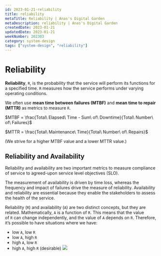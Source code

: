 ```yaml
---
id: 2023-01-21-reliability
title: reliability
metaTitle: Reliability | Anas's Digital Garden
metaDescription: reliability | Anas's Digital Garden
createdDate: 2023-01-21
updatedDate: 2023-01-21
weekNumber: 202303
category: system-design
tags: ["system-design", "reliability"]
---
```


# Reliability

**Reliability**, `R`, is the probability that the service will perform its functions for a specified time. `R` measures how the service performs under varying operating conditions.

We often use **mean time between failures (MTBF)** and **mean time to repair (MTTR)** as metrics to measure `R`.

$MTBF = \frac{Total\ Elapsed\ Time - Sum\ of\ Downtime}{Total\ Number\ of\ Failures}$

$MTTR = \frac{Total\ Maintenance\ Time}{Total\ Number\ of\ Repairs}$

(We strive for a higher MTBF value and a lower MTTR value.)

## Reliability and Availability

Reliability and availability are two important metrics to measure compliance of service to agreed-upon service level objectives (SLO).

The measurement of availability is driven by time loss, whereas the frequency and impact of failures drive the measure of reliability. Availability and reliability are essential because they enable the stakeholders to assess the health of the service.

Reliability (`R`) and availability (`A`) are two distinct concepts, but they are related. Mathematically, `A` is a function of `R`. This means that the value of `R` can change independently, and the value of `A` depends on `R`. Therefore, it’s possible to have situations where we have:

- low `A`, low `R`
- low `A`, high `R`
- high `A`, low `R`
- high `A`, high `R` (desirable)
![](attachements/reliability/reliability.jpg)